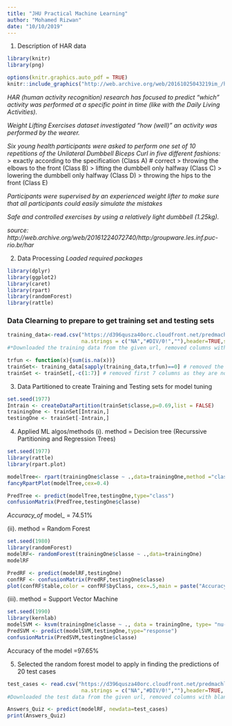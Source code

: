 ```yaml
---
title: "JHU Practical Machine Learning"
author: "Mohamed Rizwan"
date: "10/10/2019"
---
```


1. Description of HAR data

```r
library(knitr)
library(png)

options(knitr.graphics.auto_pdf = TRUE)
knitr::include_graphics("http://web.archive.org/web/20161025043219im_/http://groupware.les.inf.puc-rio.br/static/WLE/on-body-sensing-schema.png")
```
*HAR (human activity recognition) research has focused to predict "which" activity was performed at a specific point in time (like with the Daily Living Activities).*

*Weight Lifting Exercises dataset investigated "how (well)" an activity was performed by the wearer.*

*Six young health participants were asked to perform one set of 10 repetitions of the Unilateral Dumbbell Biceps Curl in five different fashions:*
> exactly according to the specification (Class A) # correct
> throwing the elbows to the front (Class B)
> lifting the dumbbell only halfway (Class C)
> lowering the dumbbell only halfway (Class D)
> throwing the hips to the front (Class E)

*Participants were supervised by an experienced weight lifter to make sure that all participants could easily simulate the mistakes*

*Safe and controlled exercises by using a relatively light dumbbell (1.25kg).*

*source: http://web.archive.org/web/20161224072740/http:/groupware.les.inf.puc-rio.br/har*

2. Data Processing
*Loaded required packages*
```r
library(dplyr)
library(ggplot2)
library(caret)
library(rpart)
library(randomForest)
library(rattle)
```

### Data Clearning to prepare to get training set and testing sets
```r
training_data<-read.csv("https://d396qusza40orc.cloudfront.net/predmachlearn/pml-training.csv",
                        na.strings = c("NA","#DIV/0!",""),header=TRUE,sep = ",")
#*Downloaded the training data from the given url, removed columns with blank cells and "#DIV/0!"*

trfun <- function(x){sum(is.na(x))}
trainSet<- training_data[sapply(training_data,trfun)==0] # removed the columns with all NAs
trainSet <- trainSet[,-c(1:7)] # removed first 7 columns as they are not necessary for prediction
```

3. Data Partitioned to create Training and Testing sets for model tuning
```r
set.seed(1977)
Intrain <- createDataPartition(trainSet$classe,p=0.69,list = FALSE)
trainingOne <- trainSet[Intrain,]
testingOne <- trainSet[-Intrain,]
```

4. Applied ML algos/methods
(i). method = Decision tree (Recurssive Partitioning and Regression Trees)
```r
set.seed(1977)
library(rattle)
library(rpart.plot)

modelTree<- rpart(trainingOne$classe ~ .,data=trainingOne,method ="class")
fancyRpartPlot(modelTree,cex=0.4)

PredTree <- predict(modelTree,testingOne,type="class")
confusionMatrix(PredTree,testingOne$classe)
```
_Accuracy_of_ model_ = 74.51%

(ii). method = Random Forest
```r
set.seed(1980)
library(randomForest)
modelRF<- randomForest(trainingOne$classe ~ .,data=trainingOne)
modelRF

PredRF <- predict(modelRF,testingOne)
confRF <- confusionMatrix(PredRF,testingOne$classe)
plot(confRF$table,color = confRF$byClass, cex=.5,main = paste("Accuracy% =",100*round(confRF$overall['Accuracy'], 4)))
```

(iii). method = Support Vector Machine
```r
set.seed(1990)
library(kernlab)
modelSVM <- ksvm(trainingOne$classe ~ ., data = trainingOne, type= "nu-svc",nu=0.1)
PredSVM <- predict(modelSVM,testingOne,type="response")
confusionMatrix(PredSVM,testingOne$classe)
```
Accuracy of the model =97.65%

5. Selected the random forest model to apply in finding the predictions of 20 test cases
```r

test_cases <- read.csv("https://d396qusza40orc.cloudfront.net/predmachlearn/pml-testing.csv",
                        na.strings = c("NA","#DIV/0!",""),header=TRUE, sep=",")
#Downloaded the test data from the given url, removed columns with blank cells and "#DIV/0!"

Answers_Quiz <- predict(modelRF, newdata=test_cases)
print(Answers_Quiz)
```



